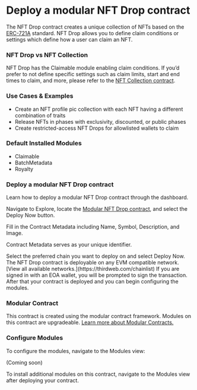 

# Deploy a modular NFT Drop contract

The NFT Drop contract creates a unique collection of NFTs based on the [ERC-721A](https://www.erc721a.org/) standard. NFT Drop allows you to define claim conditions or settings which define how a user can claim an NFT.

<ContractDeployCard contractName="Modular NFT Drop" href="https://thirdweb.com/thirdweb.eth/ERC721CoreInitializable?module=eyJwdWJsaXNoZXIiOiJkZXBsb3llci50aGlyZHdlYi5ldGgiLCJtb2R1bGVJZCI6IkNsYWltYWJsZUVSQzcyMSJ9&module=eyJwdWJsaXNoZXIiOiJkZXBsb3llci50aGlyZHdlYi5ldGgiLCJtb2R1bGVJZCI6IkJhdGNoTWV0YWRhdGFFUkM3MjEifQ%3D%3D&module=eyJwdWJsaXNoZXIiOiJkZXBsb3llci50aGlyZHdlYi5ldGgiLCJtb2R1bGVJZCI6IlJveWFsdHlFUkM3MjEifQ%3D%3D&displayName=Modular+NFT+Drop" />

### NFT Drop vs NFT Collection

NFT Drop has the Claimable module enabling claim conditions. If you’d prefer to not define specific settings such as claim limits, start and end times to claim, and more, please refer to the [NFT Collection contract](https://thirdweb.com/thirdweb.eth/ERC721CoreInitializable?module=eyJwdWJsaXNoZXIiOiJkZXBsb3llci50aGlyZHdlYi5ldGgiLCJtb2R1bGVJZCI6Ik1pbnRhYmxlRVJDNzIxIn0%3D&module=eyJwdWJsaXNoZXIiOiJkZXBsb3llci50aGlyZHdlYi5ldGgiLCJtb2R1bGVJZCI6IkJhdGNoTWV0YWRhdGFFUkM3MjEifQ%3D%3D&module=eyJwdWJsaXNoZXIiOiJkZXBsb3llci50aGlyZHdlYi5ldGgiLCJtb2R1bGVJZCI6IlRyYW5zZmVyYWJsZUVSQzcyMSJ9&displayName=Modular+NFT+Collection). 

### Use Cases & Examples

- Create an NFT profile pic collection with each NFT having a different combination of traits
- Release NFTs in phases with exclusivity, discounted, or public phases
- Create restricted-access NFT Drops for allowlisted wallets to claim

### Default Installed Modules

- Claimable
- BatchMetadata
- Royalty

### Deploy a modular NFT Drop contract

Learn how to deploy a modular NFT Drop contract through the dashboard. 

<Steps>


<Step title="Locate Contract">

Navigate to Explore, locate the [Modular NFT Drop contract](https://thirdweb.com/thirdweb.eth/ERC721CoreInitializable?module=eyJwdWJsaXNoZXIiOiJkZXBsb3llci50aGlyZHdlYi5ldGgiLCJtb2R1bGVJZCI6IkNsYWltYWJsZUVSQzcyMSJ9&module=eyJwdWJsaXNoZXIiOiJkZXBsb3llci50aGlyZHdlYi5ldGgiLCJtb2R1bGVJZCI6IkJhdGNoTWV0YWRhdGFFUkM3MjEifQ%3D%3D&module=eyJwdWJsaXNoZXIiOiJkZXBsb3llci50aGlyZHdlYi5ldGgiLCJtb2R1bGVJZCI6IlJveWFsdHlFUkM3MjEifQ%3D%3D&displayName=Modular+NFT+Drop), and select the Deploy Now button.

<DocImage src={nftDropStep1} alt="Screenshot NFT Drop contract" />

</Step>

<Step title="Configure Contract Metadata">
Fill in the Contract Metadata including Name, Symbol, Description, and Image. 

Contract Metadata serves as your unique identifier.

<DocImage src={nftDropStep2} alt="Screenshot of NFT Drop configure metadata" />


</Step>

<Step title="Select Chain">
Select the preferred chain you want to deploy on and select Deploy Now.

<DocImage src={nftDropStep3} alt="Screenshot of NFT Drop select chain screen" />

<Callout variant="info" title="Any EVM Compatible">
	The NFT Drop contract is deployable on any EVM compatible network. [View all available networks.](https://thirdweb.com/chainlist) 
</Callout>
If you are signed in with an EOA wallet, you will be prompted to sign the transaction. After that your contract is deployed and you can begin configuring the modules. 
</Step>

</Steps>

### Modular Contract

This contract is created using the modular contract framework. Modules on this contract are upgradeable. [Learn more about Modular Contracts.](https://portal.thirdweb.com/contracts/modular-contracts/overview)

### Configure Modules

To configure the modules, navigate to the Modules view:

(Coming soon)

<Callout variant='info' title="Install Modules">
	To install additional modules on this contract, navigate to the Modules view after deploying your contract. 
</Callout>
